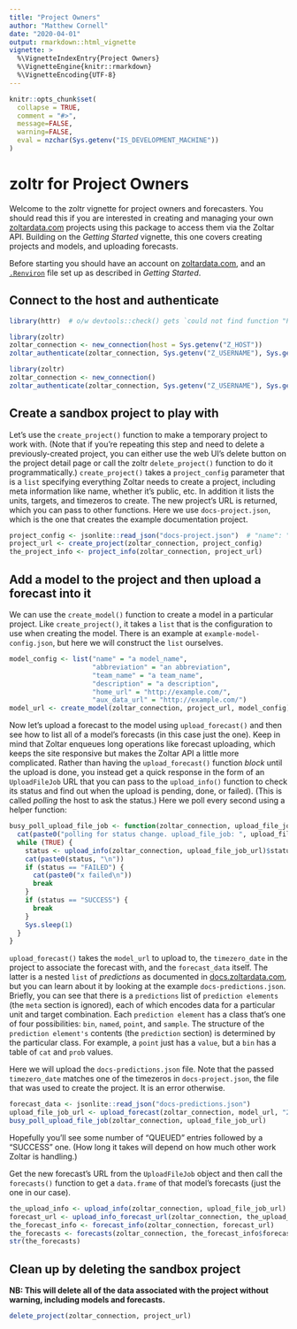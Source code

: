 ```yaml
---
title: "Project Owners"
author: "Matthew Cornell"
date: "2020-04-01"
output: rmarkdown::html_vignette
vignette: >
  %\VignetteIndexEntry{Project Owners}
  %\VignetteEngine{knitr::rmarkdown}
  %\VignetteEncoding{UTF-8}
---
```


```r
knitr::opts_chunk$set(
  collapse = TRUE,
  comment = "#>",
  message=FALSE, 
  warning=FALSE,
  eval = nzchar(Sys.getenv("IS_DEVELOPMENT_MACHINE"))
)
```


# zoltr for Project Owners

Welcome to the zoltr vignette for project owners and forecasters. You should read this if you are interested in creating
and managing your own [zoltardata.com](https://www.zoltardata.com/) projects using this package to access them via the 
Zoltar API. Building on the _Getting Started_ vignette, this one covers creating projects and models, and uploading
forecasts.

Before starting you should have an account on [zoltardata.com](https://www.zoltardata.com/), and an [`.Renviron`](https://stat.ethz.ch/R-manual/R-devel/library/base/html/Startup.html) file set up as described in _Getting Started_.


## Connect to the host and authenticate

<!-- run but don't show. NB: will run only if above eval=TRUE -->
```r
library(httr)  # o/w devtools::check() gets `could not find function "POST"` error
```

<!-- run but don't show. NB: will run only if above eval=TRUE -->
```r
library(zoltr)
zoltar_connection <- new_connection(host = Sys.getenv("Z_HOST"))
zoltar_authenticate(zoltar_connection, Sys.getenv("Z_USERNAME"), Sys.getenv("Z_PASSWORD"))
```

<!-- show but don't run-->
```r
library(zoltr)
zoltar_connection <- new_connection()
zoltar_authenticate(zoltar_connection, Sys.getenv("Z_USERNAME"), Sys.getenv("Z_PASSWORD"))
```


## Create a sandbox project to play with

Let's use the `create_project()` function to make a temporary project to work with. (Note that if you're repeating this
step and need to delete a previously-created project, you can either use the web UI's delete button on the project
detail page or call the zoltr `delete_project()` function to do it programmatically.) `create_project()` takes a
`project_config` parameter that is a `list` specifying everything Zoltar needs to create a project, including meta
information like name, whether it's public, etc. In addition it lists the units, targets, and timezeros to create. The
new project's URL is returned, which you can pass to other functions. Here we use `docs-project.json`, which is the one
that creates the example documentation project.

```r
project_config <- jsonlite::read_json("docs-project.json")  # "name": "My project"
project_url <- create_project(zoltar_connection, project_config)
the_project_info <- project_info(zoltar_connection, project_url)
```


## Add a model to the project and then upload a forecast into it

We can use the `create_model()` function to create a model in a particular project. Like `create_project()`, it takes
a `list` that is the configuration to use when creating the model. There is an example at `example-model-config.json`,
but here we will construct the `list` ourselves.

```r
model_config <- list("name" = "a model_name",
                     "abbreviation" = "an abbreviation",
                     "team_name" = "a team_name",
                     "description" = "a description",
                     "home_url" = "http://example.com/",
                     "aux_data_url" = "http://example.com/")
model_url <- create_model(zoltar_connection, project_url, model_config)
```

Now let's upload a forecast to the model using `upload_forecast()` and then see how to list all of a model's forecasts
(in this case just the one). Keep in mind that Zoltar enqueues long operations like forecast uploading, which keeps the
site responsive but makes the Zoltar API a little more complicated. Rather than having the `upload_forecast()` function
_block_ until the upload is done, you instead get a quick response in the form of an `UploadFileJob` URL that you can
pass to the `upload_info()` function to check its status and find out when the upload is pending, done, or failed).
(This is called _polling_ the host to ask the status.) Here we poll every second using a helper function:

```r
busy_poll_upload_file_job <- function(zoltar_connection, upload_file_job_url) {
  cat(paste0("polling for status change. upload_file_job: ", upload_file_job_url, "\n"))
  while (TRUE) {
    status <- upload_info(zoltar_connection, upload_file_job_url)$status
    cat(paste0(status, "\n"))
    if (status == "FAILED") {
      cat(paste0("x failed\n"))
      break
    }
    if (status == "SUCCESS") {
      break
    }
    Sys.sleep(1)
  }
}
```

`upload_forecast()` takes the `model_url` to upload to, the `timezero_date` in the project to associate the forecast
with, and the `forecast_data` itself. The latter is a nested `list` of _predictions_ as documented in
[docs.zoltardata.com](https://docs.zoltardata.com/), but you can learn about it by looking at the example
`docs-predictions.json`. Briefly, you can see that there is a `predictions` list of `prediction elements` (the `meta`
section is ignored), each of which encodes data for a particular unit and target combination. Each `prediction element`
has a class that's one of four possibilities: `bin`, `named`, `point`, and `sample`. The structure of the
`prediction element's` contents (the `prediction` section) is determined by the particular class. For example, a `point`
just has a `value`, but a `bin` has a table of `cat` and `prob` values.

Here we will upload the `docs-predictions.json` file. Note that the passed `timezero_date` matches one of the timezeros
in `docs-project.json`, the file that was used to create the project. It is an error otherwise.

```r
forecast_data <- jsonlite::read_json("docs-predictions.json")
upload_file_job_url <- upload_forecast(zoltar_connection, model_url, "2011-10-02", forecast_data)
busy_poll_upload_file_job(zoltar_connection, upload_file_job_url)
```

Hopefully you'll see some number of "QUEUED" entries followed by a "SUCCESS" one. (How long it takes will depend on how
much other work Zoltar is handling.)

Get the new forecast's URL from the `UploadFileJob` object and then call the `forecasts()` function to get a
`data.frame` of that model's forecasts (just the one in our case).

```r
the_upload_info <- upload_info(zoltar_connection, upload_file_job_url)
forecast_url <- upload_info_forecast_url(zoltar_connection, the_upload_info)
the_forecast_info <- forecast_info(zoltar_connection, forecast_url)
the_forecasts <- forecasts(zoltar_connection, the_forecast_info$forecast_model_url)
str(the_forecasts)
```


## Clean up by deleting the sandbox project

**NB: This will delete all of the data associated with the project without warning, including models and forecasts.** 

```r
delete_project(zoltar_connection, project_url)
```
